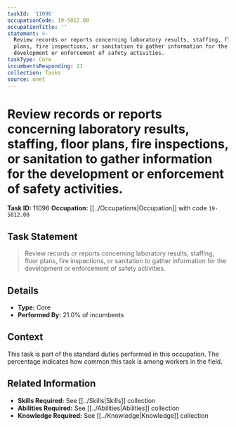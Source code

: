 ```yaml
---
taskId: '11096'
occupationCode: 19-5012.00
occupationTitle: ''
statement: >-
  Review records or reports concerning laboratory results, staffing, floor
  plans, fire inspections, or sanitation to gather information for the
  development or enforcement of safety activities.
taskType: Core
incumbentsResponding: 21
collection: Tasks
source: onet
---
```

# Review records or reports concerning laboratory results, staffing, floor plans, fire inspections, or sanitation to gather information for the development or enforcement of safety activities.

**Task ID:** 11096
**Occupation:** [[../Occupations|Occupation]] with code `19-5012.00`

## Task Statement

> Review records or reports concerning laboratory results, staffing, floor plans, fire inspections, or sanitation to gather information for the development or enforcement of safety activities.

## Details

- **Type:** Core
- **Performed By:** 21.0% of incumbents

## Context

This task is part of the standard duties performed in this occupation. The percentage indicates how common this task is among workers in the field.

## Related Information

- **Skills Required:** See [[../Skills|Skills]] collection
- **Abilities Required:** See [[../Abilities|Abilities]] collection
- **Knowledge Required:** See [[../Knowledge|Knowledge]] collection
